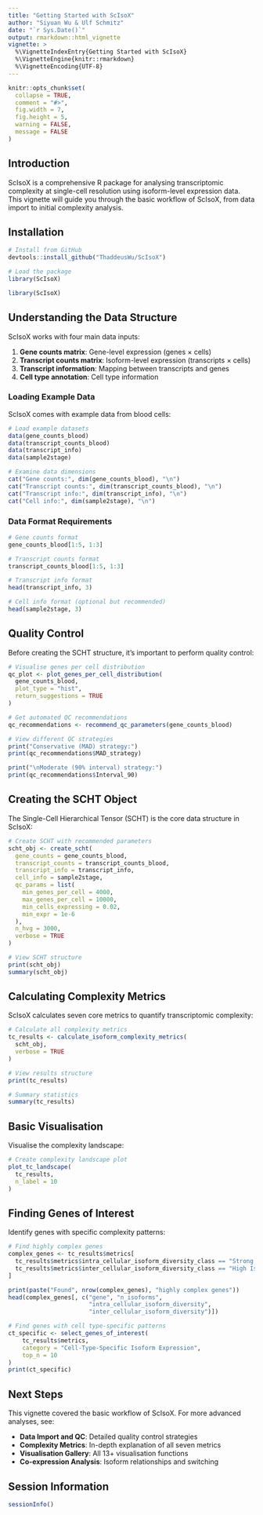 ```yaml
---
title: "Getting Started with ScIsoX"
author: "Siyuan Wu & Ulf Schmitz"
date: "`r Sys.Date()`"
output: rmarkdown::html_vignette
vignette: >
  %\VignetteIndexEntry{Getting Started with ScIsoX}
  %\VignetteEngine{knitr::rmarkdown}
  %\VignetteEncoding{UTF-8}
---
```


```r
knitr::opts_chunk$set(
  collapse = TRUE,
  comment = "#>",
  fig.width = 7,
  fig.height = 5,
  warning = FALSE,
  message = FALSE
)
```

## Introduction

ScIsoX is a comprehensive R package for analysing transcriptomic complexity at single-cell resolution using isoform-level expression data. This vignette will guide you through the basic workflow of ScIsoX, from data import to initial complexity analysis.

## Installation

```r
# Install from GitHub
devtools::install_github("ThaddeusWu/ScIsoX")

# Load the package
library(ScIsoX)
```

```r
library(ScIsoX)
```

## Understanding the Data Structure

ScIsoX works with four main data inputs:

1. **Gene counts matrix**: Gene-level expression (genes × cells)
2. **Transcript counts matrix**: Isoform-level expression (transcripts × cells)
3. **Transcript information**: Mapping between transcripts and genes
4. **Cell type annotation**: Cell type information

### Loading Example Data

ScIsoX comes with example data from blood cells:

```r
# Load example datasets
data(gene_counts_blood)
data(transcript_counts_blood)
data(transcript_info)
data(sample2stage)

# Examine data dimensions
cat("Gene counts:", dim(gene_counts_blood), "\n")
cat("Transcript counts:", dim(transcript_counts_blood), "\n")
cat("Transcript info:", dim(transcript_info), "\n")
cat("Cell info:", dim(sample2stage), "\n")
```

### Data Format Requirements

```r
# Gene counts format
gene_counts_blood[1:5, 1:3]

# Transcript counts format
transcript_counts_blood[1:5, 1:3]

# Transcript info format
head(transcript_info, 3)

# Cell info format (optional but recommended)
head(sample2stage, 3)
```

## Quality Control

Before creating the SCHT structure, it's important to perform quality control:

```r
# Visualise genes per cell distribution
qc_plot <- plot_genes_per_cell_distribution(
  gene_counts_blood,
  plot_type = "hist",
  return_suggestions = TRUE
)

# Get automated QC recommendations
qc_recommendations <- recommend_qc_parameters(gene_counts_blood)

# View different QC strategies
print("Conservative (MAD) strategy:")
print(qc_recommendations$MAD_strategy)

print("\nModerate (90% interval) strategy:")
print(qc_recommendations$Interval_90)
```

## Creating the SCHT Object

The Single-Cell Hierarchical Tensor (SCHT) is the core data structure in ScIsoX:

```r
# Create SCHT with recommended parameters
scht_obj <- create_scht(
  gene_counts = gene_counts_blood,
  transcript_counts = transcript_counts_blood,
  transcript_info = transcript_info,
  cell_info = sample2stage,
  qc_params = list(
    min_genes_per_cell = 4000,
    max_genes_per_cell = 10000,
    min_cells_expressing = 0.02,
    min_expr = 1e-6
  ),
  n_hvg = 3000,
  verbose = TRUE
)

# View SCHT structure
print(scht_obj)
summary(scht_obj)
```

## Calculating Complexity Metrics

ScIsoX calculates seven core metrics to quantify transcriptomic complexity:

```r
# Calculate all complexity metrics
tc_results <- calculate_isoform_complexity_metrics(
  scht_obj, 
  verbose = TRUE
)

# View results structure
print(tc_results)

# Summary statistics
summary(tc_results)
```

## Basic Visualisation

Visualise the complexity landscape:

```r
# Create complexity landscape plot
plot_tc_landscape(
  tc_results,
  n_label = 10
)
```

## Finding Genes of Interest

Identify genes with specific complexity patterns:

```r
# Find highly complex genes
complex_genes <- tc_results$metrics[
  tc_results$metrics$intra_cellular_isoform_diversity_class == "Strong Isoform Co-expression" &
  tc_results$metrics$inter_cellular_isoform_diversity_class == "High Isoform Diversity",
]

print(paste("Found", nrow(complex_genes), "highly complex genes"))
head(complex_genes[, c("gene", "n_isoforms", 
                       "intra_cellular_isoform_diversity",
                       "inter_cellular_isoform_diversity")])

# Find genes with cell type-specific patterns
ct_specific <- select_genes_of_interest(
    tc_results$metrics,
    category = "Cell-Type-Specific Isoform Expression",
    top_n = 10
)
print(ct_specific)
```

## Next Steps

This vignette covered the basic workflow of ScIsoX. For more advanced analyses, see:

- **Data Import and QC**: Detailed quality control strategies
- **Complexity Metrics**: In-depth explanation of all seven metrics
- **Visualisation Gallery**: All 13+ visualisation functions
- **Co-expression Analysis**: Isoform relationships and switching

## Session Information

```r
sessionInfo()
```